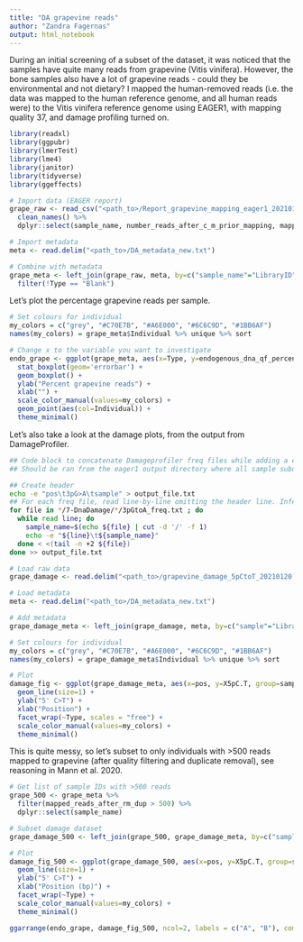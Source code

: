 ---
title: "DA grapevine reads"
author: "Zandra Fagernas"
output: html_notebook
---

During an initial screening of a subset of the dataset, it was noticed that the samples have quite many reads from grapevine (Vitis vinifera). However, the bone samples also have a lot of grapevine reads - could they be environmental and not dietary? I mapped the human-removed reads (i.e. the data was mapped to the human reference genome, and all human reads were) to the Vitis vinifera reference genome using EAGER1, with mapping quality 37, and damage profiling turned on.

```{r message=FALSE, warning=FALSE}
library(readxl)
library(ggpubr)
library(lmerTest)
library(lme4)
library(janitor)
library(tidyverse)
library(ggeffects)
```


```{r}
# Import data (EAGER report)
grape_raw <- read_csv("<path_to>/Report_grapevine_mapping_eager1_20210120.csv") %>%
  clean_names() %>%
  dplyr::select(sample_name, number_reads_after_c_m_prior_mapping, mapped_reads_after_rm_dup, endogenous_dna_qf_percent, cluster_factor, dmg_1st_base_3, dmg_2nd_base_3, median_fragment_length)

# Import metadata
meta <- read.delim("<path_to>/DA_metadata_new.txt")

# Combine with metadata
grape_meta <- left_join(grape_raw, meta, by=c("sample_name"="LibraryID")) %>%
  filter(!Type == "Blank")
```

Let's plot the percentage grapevine reads per sample. 

```{r}
# Set colours for individual
my_colors = c("grey", "#C70E7B", "#A6E000", "#6C6C9D", "#1BB6AF")
names(my_colors) = grape_meta$Individual %>% unique %>% sort

# Change x to the variable you want to investigate
endo_grape <- ggplot(grape_meta, aes(x=Type, y=endogenous_dna_qf_percent)) +
  stat_boxplot(geom='errorbar') +
  geom_boxplot() +
  ylab("Percent grapevine reads") +
  xlab("") +
  scale_color_manual(values=my_colors) +
  geom_point(aes(col=Individual)) +
  theme_minimal()
```

Let's also take a look at the damage plots, from the output from DamageProfiler.

```{bash eval=FALSE}
## Code block to concatenate Damageprofiler freq files while adding a column for sample name as a third column.
## Should be ran from the eager1 output directory where all sample subdirectories are. 

## Create header
echo -e "pos\t3pG>A\tsample" > output_file.txt
## For each freq file, read line-by-line omitting the header line. Infer sample name from file path, and add that name as a third column. Then save all the lines form all the files into "output_file.txt"
for file in */7-DnaDamage/*/3pGtoA_freq.txt ; do
  while read line; do
    sample_name=$(echo ${file} | cut -d '/' -f 1)
    echo -e "${line}\t${sample_name}"
  done < <(tail -n +2 ${file})
done >> output_file.txt
```

```{r}
# Load raw data
grape_damage <- read.delim("<path_to>/grapevine_damage_5pCtoT_20210120.txt")

# Load metadata
meta <- read.delim("<path_to>/DA_metadata_new.txt")

# Add metadata
grape_damage_meta <- left_join(grape_damage, meta, by=c("sample"="LibraryID"))

# Set colours for individual
my_colors = c("grey", "#C70E7B", "#A6E000", "#6C6C9D", "#1BB6AF")
names(my_colors) = grape_damage_meta$Individual %>% unique %>% sort

# Plot
damage_fig <- ggplot(grape_damage_meta, aes(x=pos, y=X5pC.T, group=sample, colour=Individual)) +
  geom_line(size=1) +
  ylab("5' C>T") +
  xlab("Position") +
  facet_wrap(~Type, scales = "free") +
  scale_color_manual(values=my_colors) +
  theme_minimal()
```

This is quite messy, so let's subset to only individuals with >500 reads mapped to grapevine (after quality filtering and duplicate removal), see reasoning in Mann et al. 2020. 

```{r}
# Get list of sample IDs with >500 reads
grape_500 <- grape_meta %>%
  filter(mapped_reads_after_rm_dup > 500) %>%
  dplyr::select(sample_name)

# Subset damage dataset
grape_damage_500 <- left_join(grape_500, grape_damage_meta, by=c("sample_name" = "sample"))

# Plot
damage_fig_500 <- ggplot(grape_damage_500, aes(x=pos, y=X5pC.T, group=sample_name, colour=Individual)) +
  geom_line(size=1) +
  ylab("5' C>T") +
  xlab("Position (bp)") +
  facet_wrap(~Type) +
  scale_color_manual(values=my_colors) +
  theme_minimal()

ggarrange(endo_grape, damage_fig_500, ncol=2, labels = c("A", "B"), common.legend = TRUE, legend = "right", widths = c(2,3))
```

